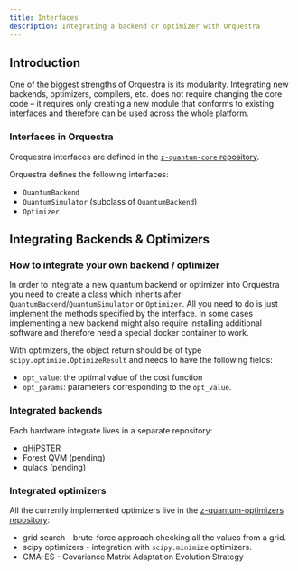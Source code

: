 ```yaml
---
title: Interfaces
description: Integrating a backend or optimizer with Orquestra
---
```


## Introduction

One of the biggest strengths of Orquestra is its modularity. Integrating new backends, optimizers, compilers, etc. does not require changing the core code – it requires only creating a new module that conforms to existing interfaces and therefore can be used across the whole platform.

### Interfaces in Orquestra

Orequestra interfaces are defined in the [`z-quantum-core` repository](https://github.com/zapatacomputing/z-quantum-core/tree/master/src/python/zquantum/core/interfaces).

Orquestra defines the following interfaces:
- `QuantumBackend`
- `QuantumSimulator` (subclass of `QuantumBackend`)
- `Optimizer`

## Integrating Backends & Optimizers

### How to integrate your own backend / optimizer
In order to integrate a new quantum backend or optimizer into Orquestra you need to create a class which inherits after `QuantumBackend`/`QuantumSimulator` or `Optimizer`.
All you need to do is just implement the methods specified by the interface. In some cases implementing a new backend might also require installing additional software and therefore need a special docker container to work.

With optimizers, the object return should be of type `scipy.optimize.OptimizeResult` and needs to have the following fields:
- `opt_value`: the optimal value of the cost function
- `opt_params`: parameters corresponding to the `opt_value`.


### Integrated backends

Each hardware integrate lives in a separate repository:

- [qHiPSTER](https://github.com/zapatacomputing/qe-qhipster)
- Forest QVM (pending)
- qulacs (pending)


### Integrated optimizers

All the currently implemented optimizers live in the [z-quantum-optimizers repository](https://github.com/zapatacomputing/z-quantum-optimizers):

- grid search - brute-force approach checking all the values from a grid.
- scipy optimizers - integration with `scipy.minimize` optimizers.
- CMA-ES - Covariance Matrix Adaptation Evolution Strategy

